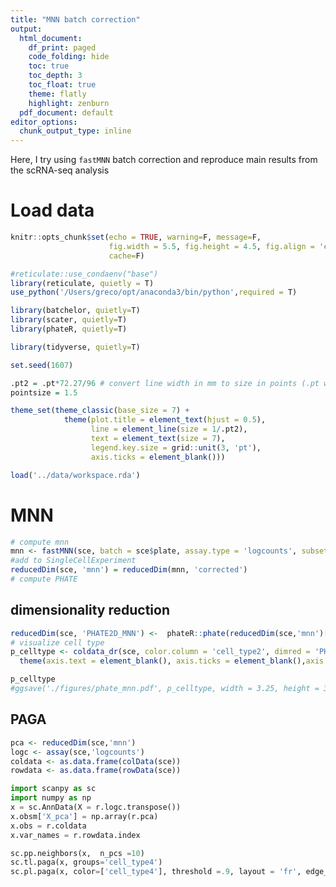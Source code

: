```yaml
---
title: "MNN batch correction"
output:
  html_document:
    df_print: paged
    code_folding: hide
    toc: true
    toc_depth: 3
    toc_float: true
    theme: flatly
    highlight: zenburn
  pdf_document: default
editor_options:
  chunk_output_type: inline
---
```

Here, I try using ```fastMNN``` batch correction and reproduce main results from the scRNA-seq analysis

# Load data
```r
knitr::opts_chunk$set(echo = TRUE, warning=F, message=F,
                      fig.width = 5.5, fig.height = 4.5, fig.align = 'center',
                      cache=F)
```
```r
#reticulate::use_condaenv("base")
library(reticulate, quietly = T)
use_python('/Users/greco/opt/anaconda3/bin/python',required = T)

library(batchelor, quietly=T)
library(scater, quietly=T)
library(phateR, quietly=T)

library(tidyverse, quietly=T)

set.seed(1607)

.pt2 = .pt*72.27/96 # convert line width in mm to size in points (.pt works for fonts but not for lines)
pointsize = 1.5

theme_set(theme_classic(base_size = 7) + 
            theme(plot.title = element_text(hjust = 0.5),
                  line = element_line(size = 1/.pt2),
                  text = element_text(size = 7),
                  legend.key.size = grid::unit(3, 'pt'),
                  axis.ticks = element_blank()))

```

```r
load('../data/workspace.rda')
```
# MNN
```r
# compute mnn
mnn <- fastMNN(sce, batch = sce$plate, assay.type = 'logcounts', subset.row = chosen.hvgs)
#add to SingleCellExperiment
reducedDim(sce, 'mnn') = reducedDim(mnn, 'corrected')
# compute PHATE
```

## dimensionality reduction
```r
reducedDim(sce, 'PHATE2D_MNN') <-  phateR::phate(reducedDim(sce,'mnn')[,1:10], ndim =2)$embedding
# visualize cell type
p_celltype <- coldata_dr(sce, color.column = 'cell_type2', dimred = 'PHATE2D_MNN', size = pointsize) +  scale_color_tableau() +
  theme(axis.text = element_blank(), axis.ticks = element_blank(),axis.title = element_blank()) + guides(col = 'none')

p_celltype
#ggsave('./figures/phate_mnn.pdf', p_celltype, width = 3.25, height = 3, units = 'cm')
```

## PAGA

```r
pca <- reducedDim(sce,'mnn')
logc <- assay(sce,'logcounts')
coldata <- as.data.frame(colData(sce))
rowdata <- as.data.frame(rowData(sce))
```

```python
import scanpy as sc
import numpy as np
x = sc.AnnData(X = r.logc.transpose())
x.obsm['X_pca'] = np.array(r.pca)
x.obs = r.coldata
x.var_names = r.rowdata.index

sc.pp.neighbors(x,  n_pcs =10)
sc.tl.paga(x, groups='cell_type4')
sc.pl.paga(x, color=['cell_type4'], threshold =.9, layout = 'fr', edge_width_scale =0.25 )
```

